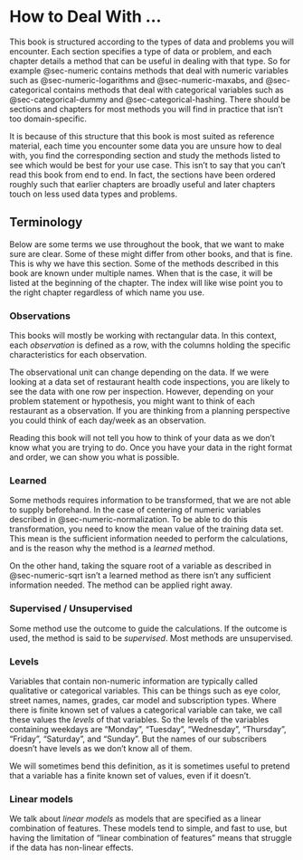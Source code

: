 # How to Deal With ... {.unnumbered}

This book is structured according to the types of data and problems you will encounter. Each section specifies a type of data or problem, and each chapter details a method that can be useful in dealing with that type. So for example @sec-numeric contains methods that deal with numeric variables such as @sec-numeric-logarithms and @sec-numeric-maxabs, and @sec-categorical contains methods that deal with categorical variables such as @sec-categorical-dummy and @sec-categorical-hashing. There should be sections and chapters for most methods you will find in practice that isn't too domain-specific.

It is because of this structure that this book is most suited as reference material, each time you encounter some data you are unsure how to deal with, you find the corresponding section and study the methods listed to see which would be best for your use case. This isn't to say that you can't read this book from end to end. In fact, the sections have been ordered roughly such that earlier chapters are broadly useful and later chapters touch on less used data types and problems.

## Terminology {#sec-terminology}

Below are some terms we use throughout the book, that we want to make sure are clear. Some of these might differ from other books, and that is fine. This is why we have this section. Some of the methods described in this book are known under multiple names. When that is the case, it will be listed at the beginning of the chapter. The index will like wise point you to the right chapter regardless of which name you use.

### Observations

This books will mostly be working with rectangular data. In this context, each *observation* is defined as a row, with the columns holding the specific characteristics for each observation.

The observational unit can change depending on the data. If we were looking at a data set of restaurant health code inspections, you are likely to see the data with one row per inspection. However, depending on your problem statement or hypothesis, you might want to think of each restaurant as a observation. If you are thinking from a planning perspective you could think of each day/week as an observation.

Reading this book will not tell you how to think of your data as we don't know what you are trying to do. Once you have your data in the right format and order, we can show you what is possible.

### Learned

Some methods requires information to be transformed, that we are not able to supply beforehand. In the case of centering of numeric variables described in @sec-numeric-normalization. To be able to do this transformation, you need to know the mean value of the training data set. This mean is the sufficient information needed to perform the calculations, and is the reason why the method is a *learned* method.

On the other hand, taking the square root of a variable as described in @sec-numeric-sqrt isn't a learned method as there isn't any sufficient information needed. The method can be applied right away.

### Supervised / Unsupervised

Some method use the outcome to guide the calculations. If the outcome is used, the method is said to be *supervised*. Most methods are unsupervised.

### Levels

Variables that contain non-numeric information are typically called qualitative or categorical variables. This can be things such as eye color, street names, names, grades, car model and subscription types. Where there is finite known set of values a categorical variable can take, we call these values the *levels* of that variables. So the levels of the variables containing weekdays are "Monday", "Tuesday", "Wednesday", "Thursday", "Friday", "Saturday", and "Sunday". But the names of our subscribers doesn't have levels as we don't know all of them.

We will sometimes bend this definition, as it is sometimes useful to pretend that a variable has a finite known set of values, even if it doesn't.

### Linear models

We talk about *linear models* as models that are specified as a linear combination of features. These models tend to simple, and fast to use, but having the limitation of "linear combination of features" means that struggle if the data has non-linear effects.
